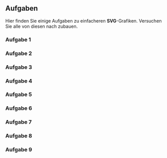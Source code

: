 
## Aufgaben

Hier finden Sie einige Aufgaben zu einfacheren **SVG**-Grafiken. Versuchen Sie alle von diesen nach zubauen.

<Section classes="exercise">

### Aufgabe 1

<SVGComponent width="300px">
  <rect x="100" y="150" width="100" height="100" fill="lightblue" />
  <path d="M 100 150 L 150 100 L 200 150 Z" fill="brown" />
</SVGComponent>

</Section>

### Aufgabe 2

<SVGComponent width="300px">
        <rect x="10" y="10" width="280" height="280" fill="#e0e0e0" />
        <rect x="50" y="50" width="100" height="100" fill="#ff0000" />
        <circle cx="200" cy="200" r="40" fill="#0000ff" />
        <line x1="20" y1="20" x2="280" y2="280" stroke="#000000" strokeWidth="5" />
        <path d="M 150 150 C 180 100, 220 200, 150 250" stroke="#00ff00" strokeWidth="5" fill="none" />
</SVGComponent>

<Section classes="exercise">

### Aufgabe 3

<SVGComponent width="300px">
    <path stroke="black" strokeWidth="3" fill="none"
        d="M 100 200
        l 100 -100
        v 100
        l -100 -100
        h 100
        l -50 -50
        l -50 50
        v 100
        h 100
        " />
</SVGComponent>

</Section>

### Aufgabe 4

<SVGComponent width="300px">
        <path stroke="black" fill="red"
          d="M 150,300
      L 275,125
      c 100, -150 -125,-170 -125, -35
      c 0,-155 -225,-85 -125,35
      Z" />
</SVGComponent>

<Section classes="exercise">

### Aufgabe 5

<SVGComponent width="300px">
  <rect x="50" y="100" width="200" height="100" fill="lightgreen" />
  <path
    d="M 50 150 Q 150 50, 250 150"
    stroke="blue"
    strokeWidth="5"
    fill="none"
  />
</SVGComponent>

</Section>

### Aufgabe 6

<SVGComponent width="300px">
  <circle cx="100" cy="150" r="50" fill="orange" />
  <circle cx="150" cy="150" r="50" fill="purple" />
  <line x1="100" y1="150" x2="150" y2="150" stroke="black" strokeWidth="5" />
</SVGComponent>

<Section classes="exercise">

### Aufgabe 7

<SVGComponent width="300px">
  <rect x="50" y="50" width="200" height="200" fill="lightcoral" />
  <circle cx="150" cy="150" r="40" fill="yellow" />
  <path d="M 50 50 L 250 250" stroke="black" strokeWidth="5" fill="none" />
</SVGComponent>

</Section>

### Aufgabe 8

<SVGComponent width="300px">
  <rect x="50" y="50" width="200" height="200" fill="lightblue" />
  <path
    d="M 150 150 C 100 100, 200 100, 150 150 S 100 200, 150 150"
    stroke="red"
    strokeWidth="5"
    fill="none"
  />
</SVGComponent>

<Section classes="exercise">

### Aufgabe 9

<SVGComponent width="300px">
    <path stroke="black" strokeWidth="10" fill="none"
        d="M 40 60
        v 180
        a20 20 1 0 0 20 20
        h 180
        a 20 -20 1 0 0 20 -20
        v -180
        a -20 -20 1 0 0 -20 -20
        h -180
        a -20 20 1 0 0 -20 20" />
    <circle cx="150" cy="150" r="50" fill="none" stroke="black" strokeWidth="10" />
    <circle cx="200" cy="75" r="10" />
</SVGComponent>

</Section>
